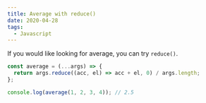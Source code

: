 ```yaml
---
title: Average with reduce()
date: 2020-04-28
tags:
  - Javascript
---
```


If you would like looking for average, you can try `reduce()`.

```js
const average = (...args) => {
  return args.reduce((acc, el) => acc + el, 0) / args.length;
};

console.log(average(1, 2, 3, 4)); // 2.5
```
